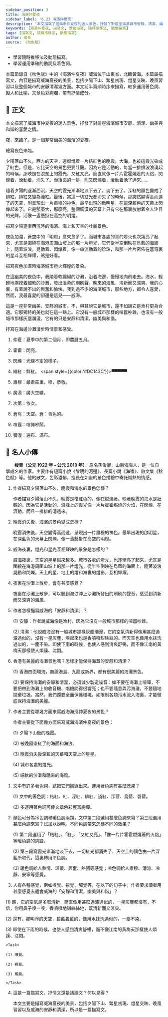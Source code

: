 ```yaml
---
sidebar_position: 3
title: 海濱仲夏夜
sidebar_label: '6.23 海濱仲夏夜'
description: '本文描寫了威海市仲夏夜的迷人景色，抒發了對這座海濱城市安靜、清潔、幽美與和諧的喜愛之情。'
keywords: [海濱仲夏夜, 描寫文, 景物描寫, 隨時推移法, 動態描寫]
tags: [描寫文, 隨時推移法, 動態描寫]
author: 峻青
source: 《秋色賦》
---
```


<YouWillLearn>

- 學習隨時推移法及動態描寫。
- 學習運用準確的動詞及着色詞。

</YouWillLearn>

<Intro>

本篇節錄自《秋色賦》中的《海濱仲夏夜》威海位于山東省，北臨黃海。本篇屬描寫文，內容是描寫威海夏夜的美景，包括夕陽下山、繁星初現、燈星交映、晚風習習以及整個城市的安靜清潔幾方面。本文前半篇順時序來描寫，較多運用著色詞、擬人和比喻，文章色彩絢爛，帶有抒情成分。

</Intro>

## 📖 正文

<Display group='remark' label="段旨" />

<div className="main prose">

<Tips group="remark"><Remark title="主旨">本文描寫了威海市仲夏夜的迷人景色，抒發了對這座海濱城市安靜、清潔、幽美與和諧的喜愛之情。</Remark></Tips>

夜，來臨了。是一個非常幽美的海濱的夏夜。

<Tips group="remark"><Remark title="段旨">總寫夜色來臨。</Remark></Tips>

夕陽落山不久，西方的天空，還燃燒着一片桔紅色的晚霞。大海，也被這霞光染成了紅色，但是，它比天空的景色更要壯觀。因為它是活動的，每當一排排波浪湧起的時候，那映照在浪峯上的霞光，又紅又亮，簡直就像一片片<Annotate title="閃亮。">霍霍</Annotate>燒着的火焰，<Annotate title="光線不定的樣子。">閃爍</Annotate>着，滾動着，消失了。而後面的一排，則又閃爍着，滾動着湧了過來……

隨着夕陽的逐漸西沉，天空的霞光漸漸地淡下去了，淡下去了。深紅的顏色變成了<Annotate title="鮮紅。">緋紅</Annotate>，緋紅又變為淺紅。最後，當這一切紅光都消失了的時候，那突然顯得高而遠了的天空，則呈現出一片<Annotate title="嚴肅莊重。穆，恭敬。">肅穆</Annotate>的神色。最早出現的啟明星，在這深藍色的天幕上閃爍起來了。它是那麼大，那麼亮，整個<Annotate title="廣大空曠。">廣漠</Annotate>的天幕上只有它在那裏放射着令人注目的光輝，活像一盞懸掛在高空的明燈。

<Tips group="remark"><Remark title="段旨">描寫夕陽逐漸西沉時的海濱、海上和天空的壯麗景色。</Remark></Tips>

夜色加濃，蒼空中的「明燈」愈來愈多了。而城市各處的真的燈火也<Annotate title="依次。">次第</Annotate>亮了起來，尤其是圍繞在海港周圍山坡上的那一片燈光，它們從半空倒映在烏藍的海面上，隨着波浪，晃動着、閃爍着，像一串流動着的珍珠，和那一片片密佈在<Annotate title="天空。蒼：青色的。">蒼穹</Annotate>裏的星斗互相輝耀，煞是好看。

<Tips group="remark"><Remark title="段旨">描寫夜色加濃時海濱城市燈火輝煌的景象。</Remark></Tips>

在這幽美的夜色中，我踏着軟綿綿的沙灘，沿着海邊，慢慢地向前走去。海水，輕輕地撫摸着細軟的沙灘，發出溫柔的刷刷聲。晚來的海風，清新而又涼爽。我的心裏，有着說不出的興奮和愉快。我到過不少的海濱城市，那些地方，都令人喜愛，然而，我最喜愛的卻還是這兒——威海。

這是一座非常幽美、安靜的城市。不，與其說它是城市，還不如說它是漁村更為合適。它那獨特的美也就在這一點上。它沒有一般城市那樣的<Annotate title="喧譁吵鬧。">喧囂</Annotate>吵雜，也沒有一般城市那樣灰塵<Annotate title="遍布、滿布。">瀰漫</Annotate>。它有的只是安靜和清潔，幽美與和諧。

<Tips group="remark"><Remark title="段旨">抒寫在海邊沙灘漫步時情景和感受。</Remark></Tips>

</div>

<Dictionary>

1. 仲夏：夏季中的第二個月，即農曆五月。

2. 霍霍：閃亮。

3. 閃爍：光線不定的樣子。

4. 緋紅：鮮紅。
<span style={{color:'#DC143C'}}>▀▀▀▀▀</span>

5. 肅穆：嚴肅莊重。穆，恭敬。

6. 廣漠：廣大空曠。

7. 次第：依次。

8. 蒼穹：天空。蒼：青色的。

9. 喧囂：喧譁吵鬧。

10. 彌漫：遍布、滿布。

</Dictionary>

## 🦹 名人小傳

　　**峻青（公元 1922 年 – 公元 2019 年）**，原名孫俊卿，山東海陽人，是一位自學成名的作家。主要作有短篇小說《黎明的河邊》、長篇小說《海嘯》、散文集《秋色賦》等。他的散文，色彩濃郁，擅長在如畫的景色描繪中寄託熾熱的情感。

<Challenges>

<ChallengeItem label='評估練習'>

<Quiz href="https://docs.google.com/forms/d/1ITf2QjSTYpVvG4sOmg7I2eX8K4JwIlUaG-dwJ0ybx3g/copy" />

<Solution>

<QuizAnswers />

</Solution>

</ChallengeItem>

<ChallengeItem label='課文問答'>

<Tabs>

<TabItem value="內容討論" default>

1. 作者描寫夕陽落山不久，晚霞和海水的景色怎樣？

    <Task>

    作者描寫夕陽落山不久，晚霞是桔紅色的，像在燃燒著。映著晚霞的海水是壯觀的，因為它是活動的，浪峰上的霞光像一片片霍霍燃燒的火焰，在閃爍，在滾動，而且一排排的湧過來。

    </Task>

2.  晚霞消失後，海濱的景色變成怎樣？

    <Task>

    晚霞消失後，天空變得高而遠，呈現出一片肅穆的神色。最早出現的啟明星，在深藍色的天幕上閃爍，像一盞懸掛在高空的明燈。

    </Task>

3.  威海夜裏，燈光和星光互相輝映的景象是怎樣的？

    <Task>

    威海夜裏，天空的星星越來越多。城市各處的燈光，也逐漸亮了起來，尤其是圍繞在海港周圍山坡上的那一片燈光，從半空倒映在烏藍的海面上，隨著波浪晃動和閃爍。天上的星、地上的燈和海裏的燈影，互相輝耀。

    </Task>

4.  夜裏在沙灘上散步，會有甚麼感覺？

    <Task>

    夜裏在沙灘上散步，可以聽到海浪沖上沙灘所發出的刷刷的聲音，感受到清新而又涼爽的海風。

    </Task>

5.  作者怎樣描寫威海的「安靜和清潔」？

    <Task>

    (1) 安靜：作者說威海像是漁村，因為它沒有一般城市那樣的喧囂吵雜。

    (2) 清潔：他說威海沒有一般城市那樣灰塵瀰漫，它的空氣清新得像用甚麼過濾過似的，沒有一星灰塵，嗅起來也是香噴噴甜絲絲的。而天空也像用水抹洗過似的，一塵不染。即使下雨的時候，也使人感到清爽舒暢，而不像江南的黃梅天那樣使人煩躁、沈悶。

    </Task>
    
6.  香港有美麗的海灘景色嗎？怎樣才能保持海灘的安靜和清潔？

    <Task>

    (1) 香港四面環海，無論港島、九龍或新界，都有很美麗的海灘景色。
    
    (2) 要保持海灘的安靜和清潔，必須減少製造噪音：如不要在海灘上喧嘩，不要把帶到海灘上的收音機、唱機開得很響亮；也不要隨意弄污海灘，不要隨地拋棄垃圾。當然，我們還要全面保護環境，如限制各類污水流入海裏，才能徹底保持海灘的美麗。

    </Task>

7.  作者主要從哪幾方面來寫威海海濱仲夏夜的景色？

    <Task>

    作者主要從下面幾方面來寫威海海濱仲夏夜的景色：

    (1) 夕陽下山後的晚霞。

    (2) 被晚霞染紅了的海面和海浪。

    (3) 晚霞消失後深藍的天幕和天空上的星星。

    (4) 城市各處的燈光。

    (5) 細軟的沙灘和晚來的海風。

    </Task>

</TabItem>

<TabItem value="作法討論">

1.  文中有許多著色詞，試把它們摘錄出來。運用著色詞有甚麼效果？

    <Task>

    (1) 文中的著色詞：桔紅、紅、深紅、緋紅、淺紅、深藍、烏藍、碧藍。

    (2) 多運用著色詞可使文章色彩豐富絢爛。

    </Task>

2.  顏色可分為冷色調和暖色調兩類，文中第二段選用甚麼色調來寫？第三段選用甚麼色調來寫？試加以說明。不同色調帶來怎樣不同的效果？

    <Task>

    (1) 第二段選用了「桔紅」、「紅」、「又紅又亮」、「像一片片霍霍燃燒著的火焰」等暖色調的詞語。

    (2) 第三段寫霞光漸漸地淡下去，一切紅光都消失了，天空上的顏色由一片深藍所取代，這裏轉用冷色調。

    (3) 暖色調給人熱情、溫暖、興奮、熱鬧等感覺；冷色調給人肅穆、清涼、冷靜、安寧等感覺。

    </Task>

3.  人有各種感覺，例如嗅覺、視覺、觸覺等。在以下的句子中，作者要求讀者用甚麼感覺去體會威海的「安靜和清潔，幽美與和諧」？

   (1) 瞧，它的空氣是多麼清新，簡直像用甚麼過濾過似的，一星灰塵都沒有，不信，你用鼻子嗅一嗅，香噴噴地甜絲絲地，既清新而又涼爽。

   (2) 還有，那明淨的天空，碧藍碧藍的，像用水抹洗過似的，一塵不染。

   (3) 即使在下雨的時候，也使人感到清爽舒暢，而不像江南的黃梅天那樣使人煩躁、沈悶。

    <Task>

    (1) 嗅覺。
    
    (2) 視覺。

    (3) 觸覺。

    </Task>

4.  這是一篇描寫文、抒情文還是議論文？何以見得？

    <Task>

    本文主要是描寫威海夏夜的美景，包括夕陽下山、繁星初現、燈星交映、晚風習習以及威海的安靜和清潔，所以是一篇描寫文。

    </Task>

</TabItem>

</Tabs>

<NoSolution />

</ChallengeItem>

</Challenges>
